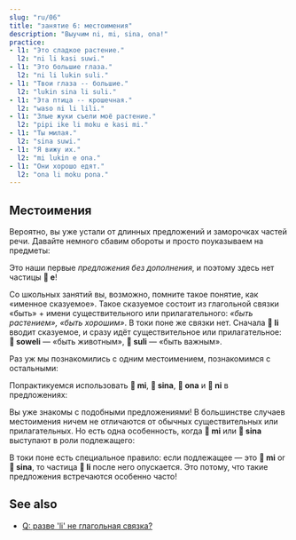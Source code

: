 ```yaml
---
slug: "ru/06"
title: "занятие 6: местоимения"
description: "Выучим ni, mi, sina, ona!"
practice:
- l1: "Это сладкое растение."
  l2: "ni li kasi suwi."
- l1: "Это большие глаза."
  l2: "ni li lukin suli."
- l1: "Твои глаза -- большие."
  l2: "lukin sina li suli."
- l1: "Эта птица -- крошечная."
  l2: "waso ni li lili."
- l1: "Злые жуки съели моё растение."
  l2: "pipi ike li moku e kasi mi."
- l1: "Ты милая."
  l2: "sina suwi."
- l1: "Я вижу их."
  l2: "mi lukin e ona."
- l1: "Они хорошо едят."
  l2: "ona li moku pona."
---
```



## Местоимения

Вероятно, вы уже устали от длинных предложений и заморочках частей речи. Давайте немного сбавим обороты и просто поуказываем на предметы:

<List>
  <Word sl="ni" m="этот, тот" />
  <Sentence sl="ni li soweli." m="Это животное." />
  <Sentence sl="ni li kasi." m="Это растение." />
  <Sentence sl="ni li moku suwi." m="Это сладкая еда." />
  <Sentence sl="ni li suli." m="Это важно." />
  <Sentence sl="ni li pona wawa." m="Это поразительно хорошо." />
</List>

Это наши первые _предложения без дополнения_, и поэтому здесь нет частицы **󱤉 e**!

Со школьных занятий вы, возможно, помните такое понятие, как «именное сказуемое». Такое сказуемое состоит из глагольной связки «быть» + имени существительного или прилагательного: *«быть растением», «быть хорошим»*. В токи поне же связки нет. Сначала **󱤧 li** вводит сказуемое, и сразу идёт существительное или прилагательное: **󱥢 soweli** — «быть животным», **󱥣 suli** — «быть важным».

Раз уж мы познакомились с одним местоимением, познакомимся с остальными:

<List>
  <Word sl="mi" m="я, мы; мой, наш" />
  <Word sl="sina" m="ты; твой" />
  <Word sl="ona" m="он, она, оно, они; его, её, их" />
</List>

Попрактикуемся использовать **󱤴 mi**, **󱥞 sina**, **󱥆 ona** и **󱥁 ni** в предложениях:

<List>
  <Sentence sl="kasi ni li suli." m="Это растение большое." />
  <Sentence sl="sona sina li wawa." m="Твои знания впечатляют." />
  <Sentence sl="pipi ni li pipi mi." m="Это насекомое -- моё." />
  <Sentence sl="waso sina li lukin e mi." m="Твоя птица смотрит на меня." />
  <Sentence sl="waso li moku e pipi ni." m="Птица ест эту букашку." />
  <Sentence sl="soweli mi li moku e kasi ona." m="Моё животное ест эту зелень." />
</List>

Вы уже знакомы с подобными предложениями! В большинстве случаев местоимения ничем не отличаются от обычных существительных или прилагательных. Но есть одна особенность, когда **󱤴 mi** или **󱥞 sina** выступают в роли подлежащего:

<List>
  <Sentence sl="mi wawa." m="Я сильная." />
  <Sentence sl="sina lukin e moku." m="Ты видишь еду." />
  <Sentence sl="mi sona e kasi suli." m="Я знаю большое растение." />
  <Sentence sl="sina sona e suli kasi." m="Ты знаешь размер растения." />
</List>

В токи поне есть специальное правило: если подлежащее — это **󱤴 mi** or **󱥞 sina**, то частица **󱤧 li** после него опускается. Это потому, что такие предложения встречаются особенно часто!

## See also
* [Q: разве 'li' не глагольная связка?](/ru/li-and-is)
